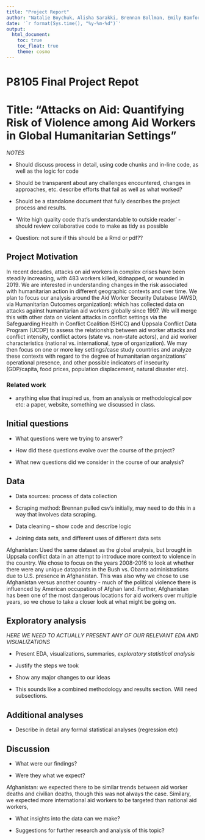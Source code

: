 ```yaml
---
title: "Project Report"
author: "Natalie Boychuk, Alisha Sarakki, Brennan Bollman, Emily Bamforth, Kailey Rishovd"
date: '`r format(Sys.time(), "%y-%m-%d")`'
output: 
  html_document:
    toc: true
    toc_float: true
    theme: cosmo
---
```


# P8105 Final Project Repot 

# Title: "Attacks on Aid: Quantifying Risk of Violence among Aid Workers in Global Humanitarian Settings" 

*NOTES* 

* Should discuss process in detail, using code chunks and in-line code, as well as the logic for code
* Should be transparent about any challenges encountered, changes in approaches, etc. describe efforts that fail as well as what worked?
* Should be a standalone document that fully describes the project process and results. 
* 'Write high quality code that's understandable to outside reader' - should review collaborative code to make as tidy as possible

* Question: not sure if this should be a Rmd or pdf??

## Project Motivation

In recent decades, attacks on aid workers in complex crises have been steadily increasing, with 483 workers killed, kidnapped, or wounded in 2019. We are interested in understanding changes in the risk associated with humanitarian action in different geographic contexts and over time. We plan to focus our analysis around the Aid Worker Security Database (AWSD, via Humanitarian Outcomes organization): which has collected data on attacks against humanitarian aid workers globally since 1997. We will merge this with other data on violent attacks in conflict settings via the Safeguarding Health in Conflict Coalition (SHCC) and Uppsala Conflict Data Program (UCDP) to assess the relationship between aid worker attacks and conflict intensity, conflict actors (state vs. non-state actors), and aid worker characteristics (national vs. international, type of organization). We may then focus  on one or more key settings/case study countries and analyze these contexts with regard to the degree of humanitarian organizations’ operational presence, and other possible indicators of insecurity (GDP/capita, food prices, population displacement, natural disaster etc). 

### Related work

* anything else that inspired us, from an analysis or methodological pov etc: a paper, website, something we discussed in class.

## Initial questions

* What questions were we trying to answer?

* How did these questions evolve over the course of the project?

* What new questions did we consider in the course of our analysis?

## Data 

* Data sources: process of data collection

* Scraping method: Brennan pulled csv's initially, may need to do this in a way that involves data scraping.

* Data cleaning -- show code and describe logic

* Joining data sets, and different uses of different data sets

Afghanistan: Used the same dataset as the global analysis, but brought in Uppsala conflict data in an attempt to introduce more context to violence in the country. We chose to focus on the years 2008-2016 to look at whether there were any unique datapoints in the Bush vs. Obama administrations due to U.S. presence in Afghanistan. This was also why we chose to use Afghanistan versus another country - much of the political violence there is influenced by American occupation of Afghan land. Further, Afghanistan has been one of the most dangerous locations for aid workers over multiple years, so we chose to take a closer look at what might be going on. 

## Exploratory analysis

*HERE WE NEED TO ACTUALLY PRESENT ANY OF OUR RELEVANT EDA AND VISUALIZATIONS*

* Present EDA, visualizations, summaries, *exploratory statistical analysis*

* Justify the steps we took

* Show any major changes to our ideas

* This sounds like a combined methodology and results section. Will need subsections.

## Additional analyses

* Describe in detail any formal statistical analyses (regression etc)

## Discussion

* What were our findings? 

* Were they what we expect?

Afghanistan: we expected there to be similar trends between aid worker deaths and civilian deaths, though this was not always the case. Similary, we expected more international aid workers to be targeted than national aid workers, 

* What insights into the data can we make?

* Suggestions for further research and analysis of this topic?

